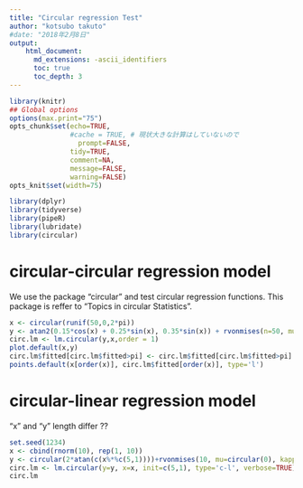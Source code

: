 ```yaml
---
title: "Circular regression Test"
author: "kotsubo takuto"
#date: "2018年2月8日"
output: 
    html_document:
      md_extensions: -ascii_identifiers
      toc: true
      toc_depth: 3
---
```


```r
library(knitr)
## Global options
options(max.print="75")
opts_chunk$set(echo=TRUE,
               #cache = TRUE, # 現状大きな計算はしていないので
	             prompt=FALSE,
               tidy=TRUE,
               comment=NA,
               message=FALSE,
               warning=FALSE)
opts_knit$set(width=75)
```

```r
library(dplyr)
library(tidyverse)
library(pipeR)
library(lubridate)
library(circular)
```

# circular-circular regression model

We use the package "circular" and test circular regression functions. This package is reffer to "Topics in circular Statistics". 

```r
x <- circular(runif(50,0,2*pi))
y <- atan2(0.15*cos(x) + 0.25*sin(x), 0.35*sin(x)) + rvonmises(n=50, mu=circular(0), kappa = 5)
circ.lm <- lm.circular(y,x,order = 1)
plot.default(x,y)
circ.lm$fitted[circ.lm$fitted>pi] <- circ.lm$fitted[circ.lm$fitted>pi] - 2*pi # 範囲を変換する
points.default(x[order(x)], circ.lm$fitted[order(x)], type='l')
```

# circular-linear regression model

"x" and "y" length differ ??

```r
set.seed(1234)
x <- cbind(rnorm(10), rep(1, 10))
y <- circular(2*atan(c(x%*%c(5,1))))+rvonmises(10, mu=circular(0), kappa=100)
circ.lm <- lm.circular(y=y, x=x, init=c(5,1), type='c-l', verbose=TRUE)
circ.lm
```

